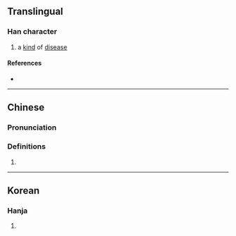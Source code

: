 {{character info/new}}
==Translingual==

===Han character===
{{Han char|rn=9|rad=人|as=06|sn=8|four=|canj=OYLC|ids=⿰[[亻]][[亦]]}}

# a [[kind]] of [[disease]]

====References====
* {{Han ref|kx=0100.200|dkj=00559|hdz=10152.030|uh=344A|ud=13386}}

----

==Chinese==
{{zh-forms}}

===Pronunciation===
{{zh-pron
|m=yì
|c=zik6
|mc=
|oc=
|ma=
|cat=n
}}

===Definitions===
{{zh-hanzi}}

# {{zh-only|解㑊}}

----

==Korean==

===Hanja===
{{ko-hanja|hangeul=역|rv=yeok|mr=yŏk|y=yek}}

# {{defn|lang=ko|sort=人06}}